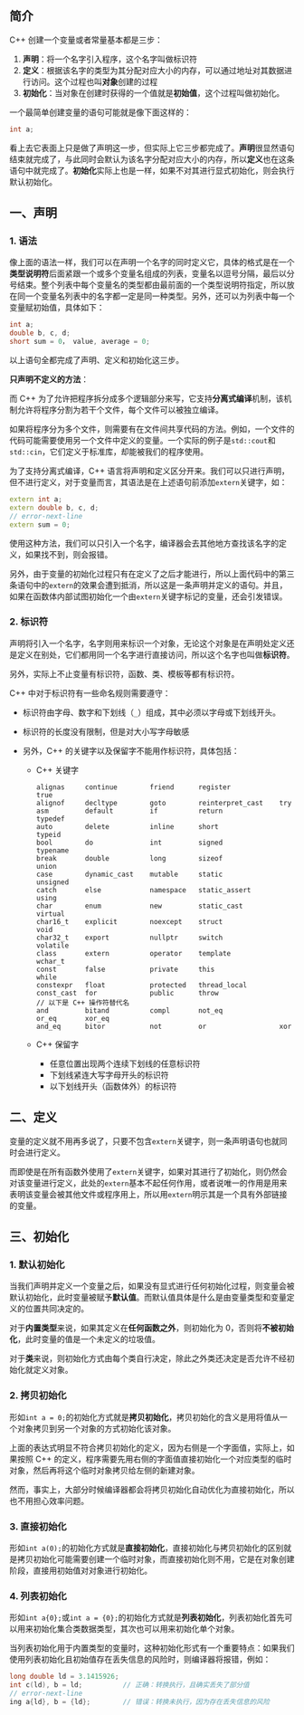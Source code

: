 ## 简介

C++ 创建一个变量或者常量基本都是三步：

1. **声明**：将一个名字引入程序，这个名字叫做标识符
2. **定义**：根据该名字的类型为其分配对应大小的内存，可以通过地址对其数据进行访问。这个过程也叫**对象**创建的过程
3. **初始化**：当对象在创建时获得的一个值就是**初始值**，这个过程叫做初始化。

一个最简单创建变量的语句可能就是像下面这样的：

```c++
int a;
```

看上去它表面上只是做了声明这一步，但实际上它三步都完成了。**声明**很显然语句结束就完成了，与此同时会默认为该名字分配对应大小的内存，所以**定义**也在这条语句中就完成了。**初始化**实际上也是一样，如果不对其进行显式初始化，则会执行默认初始化。



## 一、声明

### 1. 语法

像上面的语法一样，我们可以在声明一个名字的同时定义它，具体的格式是在一个**类型说明符**后面紧跟一个或多个变量名组成的列表，变量名以逗号分隔，最后以分号结束。整个列表中每个变量名的类型都由最前面的一个类型说明符指定，所以放在同一个变量名列表中的名字都一定是同一种类型。另外，还可以为列表中每一个变量赋初始值，具体如下：

```c++
int a;
double b, c, d;
short sum = 0， value, average = 0;
```

以上语句全都完成了声明、定义和初始化这三步。

**只声明不定义的方法**：

而 C++ 为了允许把程序拆分成多个逻辑部分来写，它支持**分离式编译**机制，该机制允许将程序分割为若干个文件，每个文件可以被独立编译。

如果将程序分为多个文件，则需要有在文件间共享代码的方法。例如，一个文件的代码可能需要使用另一个文件中定义的变量。一个实际的例子是`std::cout`和`std::cin`，它们定义于标准库，却能被我们的程序使用。

为了支持分离式编译，C++ 语言将声明和定义区分开来。我们可以只进行声明，但不进行定义，对于变量而言，其语法是在上述语句前添加`extern`关键字，如：

```c++
extern int a;
extern double b, c, d;
// error-next-line
extern sum = 0;
```

使用这种方法，我们可以只引入一个名字，编译器会去其他地方查找该名字的定义，如果找不到，则会报错。

另外，由于变量的初始化过程只有在定义了之后才能进行，所以上面代码中的第三条语句中的`extern`的效果会遭到抵消，所以这是一条声明并定义的语句。并且，如果在函数体内部试图初始化一个由`extern`关键字标记的变量，还会引发错误。



### 2. 标识符

声明将引入一个名字，名字则用来标识一个对象，无论这个对象是在声明处定义还是定义在别处，它们都用同一个名字进行直接访问，所以这个名字也叫做**标识符**。

另外，实际上不止变量有标识符，函数、类、模板等都有标识符。

C++ 中对于标识符有一些命名规则需要遵守：

- 标识符由字母、数字和下划线（`_`）组成，其中必须以字母或下划线开头。

- 标识符的长度没有限制，但是对大小写字母敏感

- 另外，C++ 的关键字以及保留字不能用作标识符，具体包括：

  - C++ 关键字

    ```
    alignas		continue		friend		register			true
    alignof		decltype		goto		reinterpret_cast	try
    asm			default			if			return				typedef
    auto		delete			inline		short				typeid
    bool		do				int			signed				typename
    break		double			long		sizeof				union
    case		dynamic_cast	mutable		static				unsigned
    catch		else			namespace	static_assert		using
    char		enum			new			static_cast			virtual
    char16_t	explicit		noexcept	struct				void
    char32_t	export			nullptr		switch				volatile
    class		extern			operator	template			wchar_t
    const		false			private		this				while
    constexpr	float			protected	thread_local
    const_cast	for				public		throw
    // 以下是 C++ 操作符替代名
    and			bitand			compl		not_eq				or_eq		xor_eq
    and_eq		bitor			not			or					xor
    ```

  - C++ 保留字

    - 任意位置出现两个连续下划线的任意标识符
    - 下划线紧连大写字母开头的标识符
    - 以下划线开头（函数体外）的标识符



## 二、定义

变量的定义就不用再多说了，只要不包含`extern`关键字，则一条声明语句也就同时会进行定义。

而即使是在所有函数外使用了`extern`关键字，如果对其进行了初始化，则仍然会对该变量进行定义，此处的`extern`基本不起任何作用，或者说唯一的作用是用来表明该变量会被其他文件或程序用上，所以用`extern`明示其是一个具有外部链接的变量。



## 三、初始化

### 1. 默认初始化

当我们声明并定义一个变量之后，如果没有显式进行任何初始化过程，则变量会被默认初始化，此时变量被赋予**默认值**。而默认值具体是什么是由变量类型和变量定义的位置共同决定的。

对于**内置类型**来说，如果其定义在**任何函数之外**，则初始化为 0，否则将**不被初始化**，此时变量的值是一个未定义的垃圾值。

对于**类**来说，则初始化方式由每个类自行决定，除此之外类还决定是否允许不经初始化就定义对象。



### 2. 拷贝初始化

形如`int a = 0;`的初始化方式就是**拷贝初始化**，拷贝初始化的含义是用将值从一个对象拷贝到另一个对象的方式初始化该对象。

上面的表达式明显不符合拷贝初始化的定义，因为右侧是一个字面值，实际上，如果按照 C++ 的定义，程序需要先用右侧的字面值直接初始化一个对应类型的临时对象，然后再将这个临时对象拷贝给左侧的新建对象。

然而，事实上，大部分时候编译器都会将拷贝初始化自动优化为直接初始化，所以也不用担心效率问题。



### 3. 直接初始化

形如`int a(0);`的初始化方式就是**直接初始化**，直接初始化与拷贝初始化的区别就是拷贝初始化可能需要创建一个临时对象，而直接初始化则不用，它是在对象创建阶段，直接用初始值对对象进行初始化。



### 4. 列表初始化

形如`int a{0};`或`int a = {0};`的初始化方式就是**列表初始化**，列表初始化首先可以用来初始化集合类数据类型，其次也可以用来初始化单个对象。

当列表初始化用于内置类型的变量时，这种初始化形式有一个重要特点：如果我们使用列表初始化且初始值存在丢失信息的风险时，则编译器将报错，例如：

```c++
long double ld = 3.1415926;
int c(ld), b = ld;			// 正确：转换执行，且确实丢失了部分值
// error-next-line
ing a{ld}, b = {ld};		// 错误：转换未执行，因为存在丢失信息的风险
```

